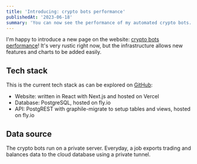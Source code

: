 ```yaml
---
title: 'Introducing: crypto bots performance'
publishedAt: '2023-06-18'
summary: 'You can now see the performance of my automated crypto bots. Updated daily!'
---
```


I'm happy to introduce a new page on the website: [crypto bots performance](/crypto-bots)!
It's very rustic right now, but the infrastructure allows new features and charts to be added easily.

## Tech stack

This is the current tech stack as can be explored on [GitHub](https://github.com/dataroche/dataroc.ca):

- Website: written in React with Next.js and hosted on Vercel
- Database: PostgreSQL, hosted on fly.io
- API: PostgREST with graphile-migrate to setup tables and views, hosted on fly.io

## Data source

The crypto bots run on a private server.
Everyday, a job exports trading and balances data to the cloud database using a private tunnel.
